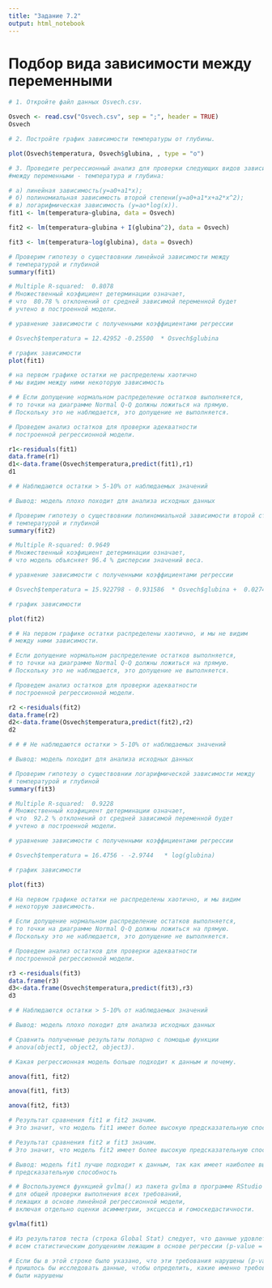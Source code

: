 ```yaml
---
title: "Задание 7.2"
output: html_notebook
---
```


# Подбор вида зависимости между переменными

```r
# 1. Откройте файл данных Osvech.csv.

Osvech <- read.csv("Osvech.csv", sep = ";", header = TRUE)
Osvech
```

```r
# 2. Постройте график зависимости температуры от глубины.

plot(Osvech$temperatura, Osvech$glubina, , type = "o")
```

```r
# 3. Проведите регрессионный анализ для проверки следующих видов зависимостей
#между переменными - температура и глубина:

# а) линейная зависимость(y=a0+a1*x);
# б) полиномиальная зависимость второй степени(y=a0+a1*x+a2*x^2);
# в) логарифмическая зависимость (y=ao*log(x)).
fit1 <- lm(temperatura~glubina, data = Osvech)

fit2 <- lm(temperatura~glubina + I(glubina^2), data = Osvech)

fit3 <- lm(temperatura~log(glubina), data = Osvech)
```

```r
# Проверим гипотезу о существовнии линейной зависимости между
# температурой и глубиной
summary(fit1)
```

```r
# Multiple R-squared:  0.8078
# Множественный коэфициент детерминации означает,
# что  80.78 % отклонений от средней зависимой переменной будет
# учтено в построенной модели.
```

```r
# уравнение зависимости с полученными коэффициентами регрессии

# Osvech$temperatura = 12.42952 -0.25500  * Osvech$glubina
```


```r
# график зависимости
plot(fit1)
```

```r
# на первом графике остатки не распределены хаотично
# мы видим между ними некоторую зависимость
```

```r
# # Если допущение нормальном распределение остатков выполняется,
# то точки на диаграмме Normal Q-Q должны ложиться на прямую.
# Поскольку это не наблюдается, это допущение не выполняется.
```

```r
# Проведем анализ остатков для проверки адекватности
# построенной регрессионной модели.

r1<-residuals(fit1)
data.frame(r1)
d1<-data.frame(Osvech$temperatura,predict(fit1),r1)
d1

```

```r
# # Наблюдаются остатки > 5-10% от наблюдаемых значений

# Вывод: модель плохо походит для анализа исходных данных
```

```r
# Проверим гипотезу о существовнии полиномиальной зависимости второй степени между
# температурой и глубиной
summary(fit2)
```

```r
# Multiple R-squared: 0.9649
# Множественный коэфициент детерминации означает,
# что модель объясняет 96.4 % дисперсии значений веса.
```

```r
# уравнение зависимости с полученными коэффициентами регрессии

# Osvech$temperatura = 15.922798 - 0.931586  * Osvech$glubina +  0.027470 * I(glubina^2)
```

```r
# график зависимости

plot(fit2)
```


```r
# # На первом графике остатки распределены хаотично, и мы не видим
# между ними зависимости. 

# Если допущение нормальном распределение остатков выполняется,
# то точки на диаграмме Normal Q-Q должны ложиться на прямую.
# Поскольку это не наблюдается, это допущение не выполняется.
```

```r
# Проведем анализ остатков для проверки адекватности
# построенной регрессионной модели.

r2 <-residuals(fit2)
data.frame(r2)
d2<-data.frame(Osvech$temperatura,predict(fit2),r2)
d2
```

```r
# # # Не наблюдаются остатки > 5-10% от наблюдаемых значений

# Вывод: модель походит для анализа исходных данных
```

```r
# Проверим гипотезу о существовнии логарифмической зависимости между
# температурой и глубиной
summary(fit3)
```

```r
# Multiple R-squared:  0.9228
# Множественный коэфициент детерминации означает,
# что  92.2 % отклонений от средней зависимой переменной будет
# учтено в построенной модели.
```

```r
# уравнение зависимости с полученными коэффициентами регрессии

# Osvech$temperatura = 16.4756 - -2.9744   * log(glubina)
```

```r
# график зависимости

plot(fit3)
```

```r
# На первом графике остатки не распределены хаотично, и мы видим
# некоторую зависимость. 

# Если допущение нормальном распределение остатков выполняется,
# то точки на диаграмме Normal Q-Q должны ложиться на прямую.
# Поскольку это не наблюдается, это допущение не выполняется.
```

```r
# Проведем анализ остатков для проверки адекватности
# построенной регрессионной модели.

r3 <-residuals(fit3)
data.frame(r3)
d3<-data.frame(Osvech$temperatura,predict(fit3),r3)
d3
```

```r
# # Наблюдаются остатки > 5-10% от наблюдаемых значений

# Вывод: модель плохо походит для анализа исходных данных
```


```r
# Сравнить полученные результаты попарно с помощью функции
# anova(object1, object2, object3).

# Какая регрессионная модель больше подходит к данным и почему.

anova(fit1, fit2)

anova(fit1, fit3)

anova(fit2, fit3)
```

```r
# Результат сравнения fit1 и fit2 значим.
# Это значит, что модель fit1 имеет более высокую предсказательную способность.

# Результат сравнения fit2 и fit3 значим.
# Это значит, что модель fit2 имеет более высокую предсказательную способность.

# Вывод: модель fit1 лучше подходит к данным, так как имеет наиболее высокую
# предсказательную способность
```

```r
# # Воспользуемся функцией gvlma() из пакета gvlma в программе RStudio
# для общей проверки выполнения всех требований,
# лежащих в основе линейной регрессионной модели,
# включая отдельно оценки асимметрии, эксцесса и гомоскедастичности.

gvlma(fit1)
```
```r
# Из результатов теста (строка Global Stat) следует, что данные удовлетворяют
# всем статистическим допущениям лежащим в основе регрессии (p-value = 0.054)

# Если бы в этой строке было указано, что эти требования нарушены (p-value <0.05)
# пришлось бы исследовать данные, чтобы определить, какие именно требованя
# были нарушены
```

